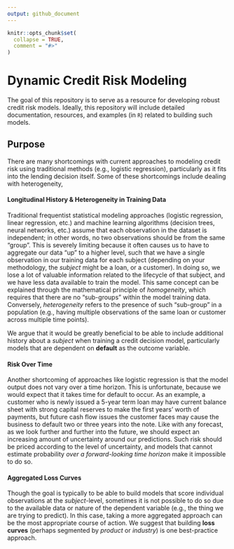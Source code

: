 ```yaml
---
output: github_document
---
```


<!-- README.md is generated from README.Rmd. Please edit that file -->

```r
knitr::opts_chunk$set(
  collapse = TRUE,
  comment = "#>"
)
```

# Dynamic Credit Risk Modeling

<!-- badges: start -->
<!-- badges: end -->

The goal of this repository is to serve as a resource for developing robust credit risk models. Ideally, this repository will include detailed documentation, resources, and examples (in `R`) related to building such models.

## Purpose

There are many shortcomings with current approaches to modeling credit risk using traditional methods (e.g., logistic regression), particularly as it fits into the lending decision itself. Some of these shortcomings include dealing with heterogeneity, 

#### Longitudinal History & Heterogeneity in Training Data

Traditional frequentist statistical modeling approaches (logistic regression, linear regression, etc.) and machine learning algorithms (decision trees, neural networks, etc.) assume that each observation in the dataset is independent; in other words, no two observations should be from the same "group". This is severely limiting because it often causes us to have to aggregate our data "up" to a higher level, such that we have a single observation in our training data for each subject (depending on your methodology, the *subject* might be a loan, or a customer). In doing so, we lose a lot of valuable information related to the lifecycle of that subject, and we have less data available to train the model. This same concept can be explained through the mathematical principle of *homogeneity*, which requires that there are no "sub-groups" within the model training data. Conversely, *heterogeneity* refers to the presence of such "sub-group" in a population (e.g., having multiple observations of the same loan or customer across multiple time points).

We argue that it would be greatly beneficial to be able to include additional history about a *subject* when training a credit decision model, particularly models that are dependent on **default** as the outcome variable.

#### Risk Over Time

Another shortcoming of approaches like logistic regression is that the model output does not vary over a time horizon. This is unfortunate, because we would expect that it takes time for default to occur. As an example, a customer who is newly issued a 5-year term loan may have current balance sheet with strong capital reserves to make the first years' worth of payments, but future cash flow issues the customer faces may cause the business to default two or three years into the note. Like with any forecast, as we look further and further into the future, we should expect an increasing amount of uncertainty around our predictions. Such risk should be priced according to the level of uncertainty, and models that cannot estimate probability *over a forward-looking time horizon* make it impossible to do so.

#### Aggregated Loss Curves

Though the goal is typically to be able to build models that score individual observations at the *subject*-level, sometimes it is not possible to do so due to the available data or nature of the dependent variable (e.g., the thing we are trying to predict). In this case, taking a more aggregated approach can be the most appropriate course of action. We suggest that building **loss curves** (perhaps segmented by *product* or *industry*) is one best-practice approach.

